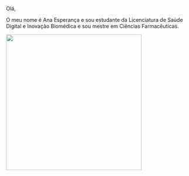 Olá,

O meu nome é Ana Esperança e sou estudante da Licenciatura de Saúde Digital e Inovação Biomédica e sou mestre em Ciências Farmacêuticas.

![](IMA_4034.jpg){width="369"}
